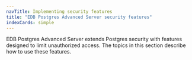 ```yaml
---
navTitle: Implementing security features
title: "EDB Postgres Advanced Server security features"
indexCards: simple
---
```


EDB Postgres Advanced Server extends Postgres security with features designed to limit unauthorized access. The topics in this section describe how to use these features.